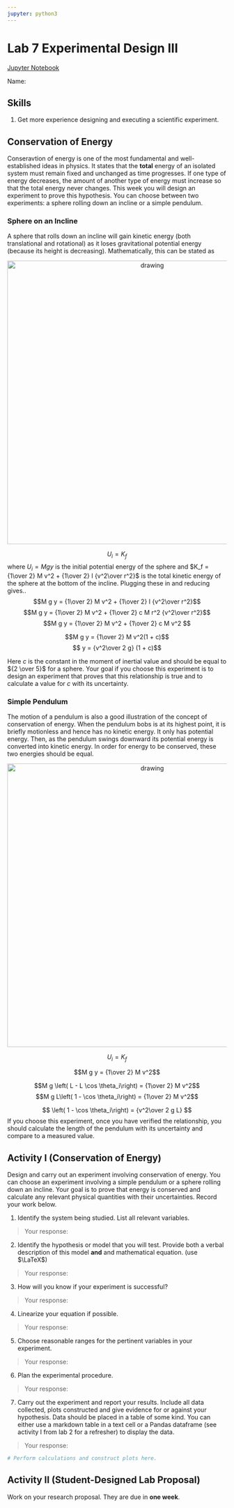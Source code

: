 ```yaml
---
jupyter: python3
---
```


# Lab 7 Experimental Design III {-}

[Jupyter Notebook](https://lancejnelson.github.io/PH150/jupyter/L7-Experimental-Design-III.ipynb)

Name:


## Skills
1. Get more experience designing and executing a scientific experiment.

## Conservation of Energy
Conseravtion of energy is one of the most fundamental and well-established ideas in physics. It states that the **total** energy of an isolated system must remain fixed and unchanged as time progresses.  If one type of energy decreases, the amount of another type of energy must increase so that the total energy never changes.  This week you will design an experiment to prove this hypothesis.  You can choose between two experiments: a sphere rolling down an incline or a simple pendulum.

### Sphere on an Incline
A sphere that rolls down an incline will gain kinetic energy (both translational and rotational) as it loses gravitational potential energy (because its height is decreasing).  Mathematically, this can be stated as


<div style="text-align: center;">
<img src="https://lancejnelson.github.io/PH150/figures/rollingSphere.png" alt="drawing" width="650"/>
</div>
$$ U_i = K_f$$
where $U_i = M g y$ is the initial potential energy of the sphere and $K_f ={1\over 2} M v^2 + {1\over 2} I {v^2\over r^2}$ is the total kinetic energy of the sphere at the bottom of the incline.  Plugging these in and reducing gives.. 
$$M g y = {1\over 2} M v^2 + {1\over 2} I {v^2\over r^2}$$
$$M g y = {1\over 2} M v^2 + {1\over 2} c M r^2 {v^2\over r^2}$$
$$M g y = {1\over 2} M v^2 + {1\over 2} c M v^2 $$

$$M g y = {1\over 2} M v^2(1 + c)$$
$$ y = {v^2\over 2 g} (1 + c)$$

Here $c$ is the constant in the moment of inertial value and should be equal to ${2 \over 5}$ for a sphere.  Your goal if you choose this experiment is to design an experiment that proves that this relationship is true and to calculate a value for $c$ with its uncertainty.


### Simple Pendulum
The motion of a pendulum is also a good illustration of the concept of conservation of energy. When the pendulum bobs is at its highest point, it is briefly motionless and hence has no kinetic energy. It only has potential energy.  Then, as the pendulum swings downward its potential energy is converted into kinetic energy.  In order for energy to be conserved, these two energies should be equal.

<div style="text-align: center;">
<img src="https://lancejnelson.github.io/PH150/figures/pendulum.png" alt="drawing" width="650"/>
</div>

$$ U_i = K_f$$

$$M g y = {1\over 2} M v^2$$

$$M g \left( L - L \cos \theta_i\right) = {1\over 2} M v^2$$
$$M g L\left( 1 - \cos \theta_i\right) = {1\over 2} M v^2$$

$$ \left( 1 - \cos \theta_i\right) = {v^2\over 2 g L} $$
If you choose this experiment, once  you have verified the relationship, you  should calculate the length of the pendulum with its uncertainty and compare to a measured value.

## Activity I (Conservation of Energy)
Design and carry out an experiment involving conservation of energy. You can choose an experiment involving a simple pendulum or a sphere rolling down an incline. Your goal is to prove that energy is conserved and calculate any relevant physical quantities with their uncertainties.  Record your work below.

1. Identify the system being studied. List all relevant variables.

 > Your response:

2. Identify the hypothesis or model that you will test.  Provide both a verbal description of this model **and** and mathematical equation. (use $\LaTeX$)

 > Your response:

3. How will you know if your experiment is successful?

 > Your response:

4. Linearize your equation if possible.

 > Your response:

5. Choose reasonable ranges for the pertinent variables in your experiment.

 > Your response:

6. Plan the experimental procedure.

 > Your response:

7. Carry out the experiment and report your results. Include all data collected, plots constructed and give evidence for or against your hypothesis.  Data should be placed in a table of some kind.  You can either use a markdown table in a text cell or a Pandas dataframe (see activity I from lab 2 for a refresher) to display the data.

 > Your response:

```python

# Perform calculations and construct plots here.
```

## Activity II (Student-Designed Lab Proposal)
Work on your research proposal. They are due in **one week**.